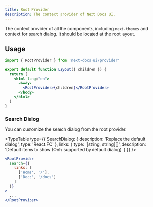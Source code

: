 ```yaml
---
title: Root Provider
description: The context provider of Next Docs UI.
---
```



The context provider of all the components, including `next-themes` and context
for search dialog. It should be located at the root layout.

## Usage

```jsx
import { RootProvider } from 'next-docs-ui/provider'

export default function Layout({ children }) {
  return (
    <html lang="en">
      <body>
        <RootProvider>{children}</RootProvider>
      </body>
    </html>
  )
}
```

### Search Dialog

You can customize the search dialog from the root provider.

<TypeTable
  type={{
    SearchDialog: {
      description: 'Replace the default dialog',
      type: 'React.FC<SearchDialogProps>'
    },
    links: {
      type: '[string, string][]',
      description: 'Default items to show (Only supported by default dialog)'
    }
  }}
/>

```jsx
<RootProvider
  search={{
    links: [
      ['Home', '/'],
      ['Docs', '/docs']
    ]
  }}
>
  ...
</RootProvider>
```
